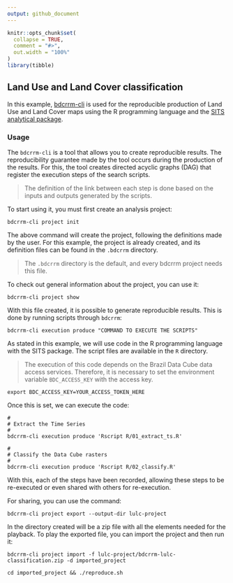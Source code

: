 ```yaml
---
output: github_document
---
```


<!-- README.md is generated from README.Rmd. Please edit that file -->


```r
knitr::opts_chunk$set(
  collapse = TRUE,
  comment = "#>",
  out.width = "100%"
)
library(tibble)
```

## Land Use and Land Cover classification

In this example, [bdcrrm-cli](https://github.com/brazil-data-cube/bdcrrm-cli/) is used for the reproducible production of Land Use and Land Cover maps using the R programming language and the [SITS analytical package](https://github.com/e-sensing/sits).

### Usage

The `bdcrrm-cli` is a tool that allows you to create reproducible results. The reproducibility guarantee made by the tool occurs during the production of the results. For this, the tool creates directed acyclic graphs (DAG) that register the execution steps of the search scripts.

> The definition of the link between each step is done based on the inputs and outputs generated by the scripts.

To start using it, you must first create an analysis project:

```shell
bdcrrm-cli project init
```

The above command will create the project, following the definitions made by the user. For this example, the project is already created, and its definition files can be found in the `.bdcrrm` directory.

> The `.bdcrrm` directory is the default, and every bdcrrm project needs this file.

To check out general information about the project, you can use it:

```shell
bdcrrm-cli project show
```

With this file created, it is possible to generate reproducible results. This is done by running scripts through `bdcrrm`:

```shell
bdcrrm-cli execution produce "COMMAND TO EXECUTE THE SCRIPTS"
```

As stated in this example, we will use code in the R programming language with the SITS package. The script files are available in the `R` directory.

> The execution of this code depends on the Brazil Data Cube data access services. Therefore, it is necessary to set the environment variable `BDC_ACCESS_KEY` with the access key.

```shell
export BDC_ACCESS_KEY=YOUR_ACCESS_TOKEN_HERE
```

Once this is set, we can execute the code:

```shell
#
# Extract the Time Series
#
bdcrrm-cli execution produce 'Rscript R/01_extract_ts.R'

#
# Classify the Data Cube rasters
#
bdcrrm-cli execution produce 'Rscript R/02_classify.R'
```

With this, each of the steps have been recorded, allowing these steps to be re-executed or even shared with others for re-execution.

For sharing, you can use the command:

```shell
bdcrrm-cli project export --output-dir lulc-project
```

In the directory created will be a zip file with all the elements needed for the playback. To play the exported file, you can import the project and then run it:

```shell
bdcrrm-cli project import -f lulc-project/bdcrrm-lulc-classification.zip -d imported_project

cd imported_project && ./reproduce.sh
```
